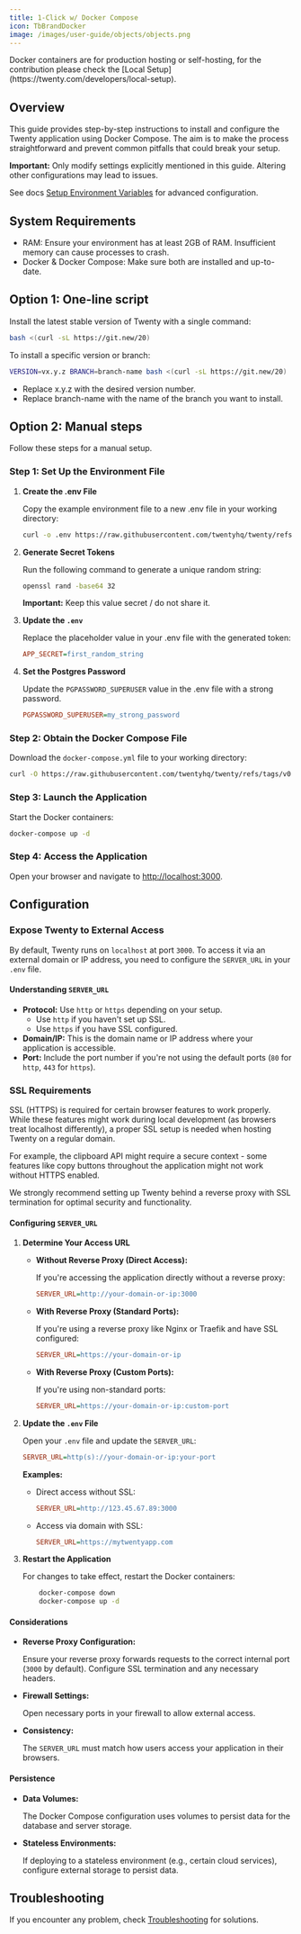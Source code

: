 ```yaml
---
title: 1-Click w/ Docker Compose
icon: TbBrandDocker
image: /images/user-guide/objects/objects.png
---
```


<ArticleWarning>
Docker containers are for production hosting or self-hosting, for the contribution please check the [Local Setup](https://twenty.com/developers/local-setup).
</ArticleWarning>

## Overview

This guide provides step-by-step instructions to install and configure the Twenty application using Docker Compose. The aim is to make the process straightforward and prevent common pitfalls that could break your setup.

**Important:** Only modify settings explicitly mentioned in this guide. Altering other configurations may lead to issues.

See docs [Setup Environment Variables](https://twenty.com/developers/section/self-hosting/setup) for advanced configuration.

## System Requirements

- RAM: Ensure your environment has at least 2GB of RAM. Insufficient memory can cause processes to crash.
- Docker & Docker Compose: Make sure both are installed and up-to-date.

## Option 1: One-line script

Install the latest stable version of Twenty with a single command:
```bash
bash <(curl -sL https://git.new/20)
```

To install a specific version or branch:
```bash
VERSION=vx.y.z BRANCH=branch-name bash <(curl -sL https://git.new/20)
```
- Replace x.y.z with the desired version number.
- Replace branch-name with the name of the branch you want to install.

## Option 2: Manual steps
Follow these steps for a manual setup.

### Step 1: Set Up the Environment File

1. **Create the .env File**

    Copy the example environment file to a new .env file in your working directory:
    ```bash
    curl -o .env https://raw.githubusercontent.com/twentyhq/twenty/refs/tags/v0.35.0/packages/twenty-docker/.env.example
    ```

2. **Generate Secret Tokens**

    Run the following command to generate a unique random string:
    ```bash
    openssl rand -base64 32
    ```
    **Important:** Keep this value secret / do not share it.

3. **Update the `.env`**

    Replace the placeholder value in your .env file with the generated token:

    ```ini
    APP_SECRET=first_random_string
    ```

4. **Set the Postgres Password**

    Update the `PGPASSWORD_SUPERUSER` value in the .env file with a strong password.

    ```ini
    PGPASSWORD_SUPERUSER=my_strong_password
    ```

### Step 2: Obtain the Docker Compose File

Download the `docker-compose.yml` file to your working directory:

```bash
curl -O https://raw.githubusercontent.com/twentyhq/twenty/refs/tags/v0.35.0/packages/twenty-docker/docker-compose.yml
```

### Step 3: Launch the Application

Start the Docker containers:
```bash
docker-compose up -d
```

### Step 4: Access the Application

Open your browser and navigate to [http://localhost:3000](http://localhost:3000).

## Configuration

### Expose Twenty to External Access

By default, Twenty runs on `localhost` at port `3000`. To access it via an external domain or IP address, you need to configure the `SERVER_URL` in your `.env` file.

#### Understanding `SERVER_URL`

- **Protocol:** Use `http` or `https` depending on your setup.
    - Use `http` if you haven't set up SSL.
    - Use `https` if you have SSL configured.
- **Domain/IP:** This is the domain name or IP address where your application is accessible.
- **Port:** Include the port number if you're not using the default ports (`80` for `http`, `443` for `https`).

### SSL Requirements

SSL (HTTPS) is required for certain browser features to work properly. While these features might work during local development (as browsers treat localhost differently), a proper SSL setup is needed when hosting Twenty on a regular domain.

For example, the clipboard API might require a secure context - some features like copy buttons throughout the application might not work without HTTPS enabled.

We strongly recommend setting up Twenty behind a reverse proxy with SSL termination for optimal security and functionality.

#### Configuring `SERVER_URL`

1. **Determine Your Access URL**
    - **Without Reverse Proxy (Direct Access):**

        If you're accessing the application directly without a reverse proxy:
        ```ini
        SERVER_URL=http://your-domain-or-ip:3000
        ```

    - **With Reverse Proxy (Standard Ports):**

        If you're using a reverse proxy like Nginx or Traefik and have SSL configured:
        ```ini
        SERVER_URL=https://your-domain-or-ip
        ```

    - **With Reverse Proxy (Custom Ports):**

        If you're using non-standard ports:
        ```ini
        SERVER_URL=https://your-domain-or-ip:custom-port
        ````

2. **Update the `.env` File**

    Open your `.env` file and update the `SERVER_URL`:

    ```ini
    SERVER_URL=http(s)://your-domain-or-ip:your-port
    ```

    **Examples:**
    - Direct access without SSL:
        ```ini
        SERVER_URL=http://123.45.67.89:3000
        ```
    - Access via domain with SSL:
        ```ini
        SERVER_URL=https://mytwentyapp.com
        ```

3. **Restart the Application**

    For changes to take effect, restart the Docker containers:
    ```bash
        docker-compose down
        docker-compose up -d
    ```

#### Considerations

- **Reverse Proxy Configuration:**

    Ensure your reverse proxy forwards requests to the correct internal port (`3000` by default). Configure SSL termination and any necessary headers.

- **Firewall Settings:**

    Open necessary ports in your firewall to allow external access.

- **Consistency:**

    The `SERVER_URL` must match how users access your application in their browsers.

#### Persistence

- **Data Volumes:**

    The Docker Compose configuration uses volumes to persist data for the database and server storage.

- **Stateless Environments:**

    If deploying to a stateless environment (e.g., certain cloud services), configure external storage to persist data.


## Troubleshooting

If you encounter any problem, check [Troubleshooting](https://twenty.com/developers/section/self-hosting/troubleshooting) for solutions.

<ArticleEditContent></ArticleEditContent>
